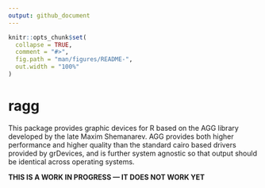 ```yaml
---
output: github_document
---
```


<!-- README.md is generated from README.Rmd. Please edit that file -->

```r
knitr::opts_chunk$set(
  collapse = TRUE,
  comment = "#>",
  fig.path = "man/figures/README-",
  out.width = "100%"
)
```
# ragg

<!-- badges: start -->
<!-- badges: end -->

This package provides graphic devices for R based on the AGG library developed
by the late Maxim Shemanarev. AGG provides both higher performance and higher
quality than the standard cairo based drivers provided by grDevices, and is
further system agnostic so that output should be identical across operating
systems.

**THIS IS A WORK IN PROGRESS — IT DOES NOT WORK YET**
